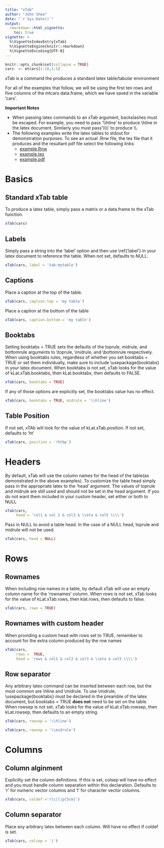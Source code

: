 ```yaml
---
title: "xTab"
author: "John Shea"
date: "`r Sys.Date()`"
output:
  rmarkdown::html_vignette:
    toc: true
vignette: >
  %\VignetteIndexEntry{xTab}
  %\VignetteEngine{knitr::rmarkdown}
  %\VignetteEncoding{UTF-8}
---
```


```r
knitr::opts_chunk$set(collapse = TRUE)
cars  <- mtcars[1:10,1:5]
```

xTab is a command the produces a standard latex table/tabular environment

For all of the examples that follow, we will be using the first ten rows and
five columns of the mtcars data.frame, which we have saved in the variable
'cars'.

**Important Notes**

* When passing latex commands to an xTab argument, backslashes must be escaped.
  For example, you need to pass '\\\\hline' to produce \\hline in the latex
  document. Similarly you must pass'\\\\\\\\' to produce \\\\.
* The following examples write the latex tables to stdout for demonstration
  purposes. To see an actual .Rnw file, the tex file that it produces and the
  resultant pdf file select the following links:
    + [example.Rnw](../examples/example.Rnw)
    + [example.tex](../examples/example.tex)
    + [example.pdf](../examples/example.pdf)

# Basics

## Standard xTab table

To produce a latex table, simply pass a matrix or a data.frame to the xTab
function.

```r
xTab(cars)
```

## Labels

Simply pass a string into the 'label' option and then use \\ref{'label'} in your
latex document to reference the table. When not set, defaults to NULL.

```r
xTab(cars, label = 'tab:mytable')
```

## Captions

Place a caption at the top of the table.

```r
xTab(cars, caption.top = 'my table')
```

Place a caption at the bottom of the table

```r
xTab(cars, caption.bottom = 'my table')
```

## Booktabs

Setting booktabs = TRUE sets the defaults of the toprule, midrule, and
bottomrule arguments to \\toprule, \\midrule, and \\bottomrule respectively.
When using booktabs rules, regardless of whether you set booktabs = TRUE or set
them individually, make sure to include \\usepackage{booktabs} in your latex
document. When booktabs is not set, xTab looks for the value of
kLat.xTab.booktabs, then kLat.booktabs, then defaults to FALSE.

```r
xTab(cars, booktabs = TRUE)
```

If any of those options are explicitly set, the booktabs value has no effect. 

```r
xTab(cars, booktabs = TRUE, midrule = '\\hline')
```

## Table Position

If not set, xTAb will look for the value of kLat.xTab.position. If not set,
defaults to 'ht'

```r
xTab(cars, position = '!htbp')
```
# Headers

By default, xTab will use the column names for the head of the table(as
demonstrated in the above examples). To customize the table head simply pass in
the appropriate latex to the 'head' argument. The values of toprule and midrule
are still used and should not be set in the head argument. If you do not want
them included in your custom header, set either or both to NULL

```r
xTab(cars,
     head = 'col1 & col 2 & col3 & \\eta & col5 \\\\')
```

Pass in NULL to avoid a table head. In the case of a NULL head, toprule and
midrule will not be used.

```r
xTab(cars, head = NULL)
```

# Rows

## Rownames

When including row names in a table, by default xTab will use an empty column
name for the 'rownames' column. When rows is not set, xTab looks for the value
of kLat.xTab.rows, then klat.rows, then defaults to false.

```r
xTab(cars, rows = TRUE)
```

## Rownames with custom header

When providing a custom head with rows set to TRUE, remember to account for the
extra column produced by the row names

```r
xTab(cars,
     rows =  TRUE,
     head = 'rows & col1 & col2 & col3 & \\eta & col5 \\\\')
```

## Row separator

Any arbitrary latex command can be inserted between each row, but the most
common are \\hline and \\midrule. To use \\midrule, \\usepackage{booktabs} must
be declared in the preamble of the latex document, but booktabs = TRUE **does
not** need to be set on the table. When rowsep is not set, xTab looks for the
value of kLat.xTab.rowsep, then kLat.rowsep, then defaults to an empty string.

```r
xTab(cars, rowsep = '\\hline')
```

```r
xTab(cars, rowsep = '\\midrule')
```

# Columns

## Column alginment

Explicilty set the column definitions. If this is set, colsep will have no effect
and you must handle column separation within this declaration. Defaults to 'r' for
numeric vector columns and 'l' for character vector columns.

```r
xTab(cars, coldef ='rlc|l|p{5cm}')
```

## Column separator

Place any arbitrary latex between each column. Will have no effect if coldef is
set.

```r
xTab(cars, colsep = '|')
```
